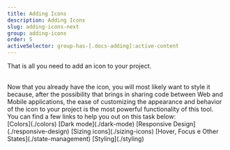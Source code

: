 ```yaml
---
title: Adding Icons
description: Adding Icons
slug: adding-icons-next
group: adding-icons
order: 5
activeSelector: group-has-[.docs-adding]:active-content
---
```



That is all you need to add an icon to your project.

<br />
Now that you already have the icon, you will most likely want to style it because, after the possibility
that <RocketIconsTextDefault /> brings in sharing code between Web and Mobile applications, the ease
of customizing the appearance and behavior of the icon to your project is the most powerful functionality
of this tool.
<br />
You can find a few links to help you out on this task below:
<br />
[Colors](./colors) [Dark mode](./dark-mode) [Responsive Design](./responsive-design) [Sizing icons](./sizing-icons)
[Hover, Focus e Other States](./state-management) [Styling](./styling)
